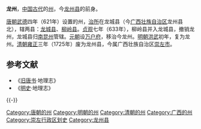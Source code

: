 '''龙州'''，[[中国古代|中国古代]]的[[州|州]]，今[[龙州县|龙州县]]的前身。

[[唐朝|唐朝]][[武德|武德]]四年（621年）设置的州，[[治所|治所]]在龙城县（今[[广西壮族自治区|广西壮族自治区]]龙州县北），辖两县：[[龙城县|龙城县]]、[[柳岭县|柳岭县]]。[[貞觀_(唐朝)|贞观]]七年（633年），柳岭县并入龙城县，撤销龙州，龙城县归[[南昆州|南昆州]]管辖。[[元朝|元朝]]设[[万户府|万户府]]，移治今龙州。[[明朝|明朝]][[洪武|洪武]]初年，复为龙州。[[清朝|清朝]][[雍正|雍正]]三年（1725年）废为龙州县，今属广西壮族自治区[[崇左市|崇左市]]。

== 参考文献 ==
* 《[[旧唐书|旧唐书]]·地理志》
* 《[[明史|明史]]·地理志》

{{-}}
{{明朝行政区划|nocat}}
{{广西行政区划小作品}}
{{DEFAULTSORT:L}}
[[Category:唐朝的州|Category:唐朝的州]]
[[Category:明朝的州|Category:明朝的州]]
[[Category:清朝的州|Category:清朝的州]]
[[Category:广西的州|Category:广西的州]]
[[Category:崇左行政区划史|Category:崇左行政区划史]]
[[Category:龙州县|Category:龙州县]]